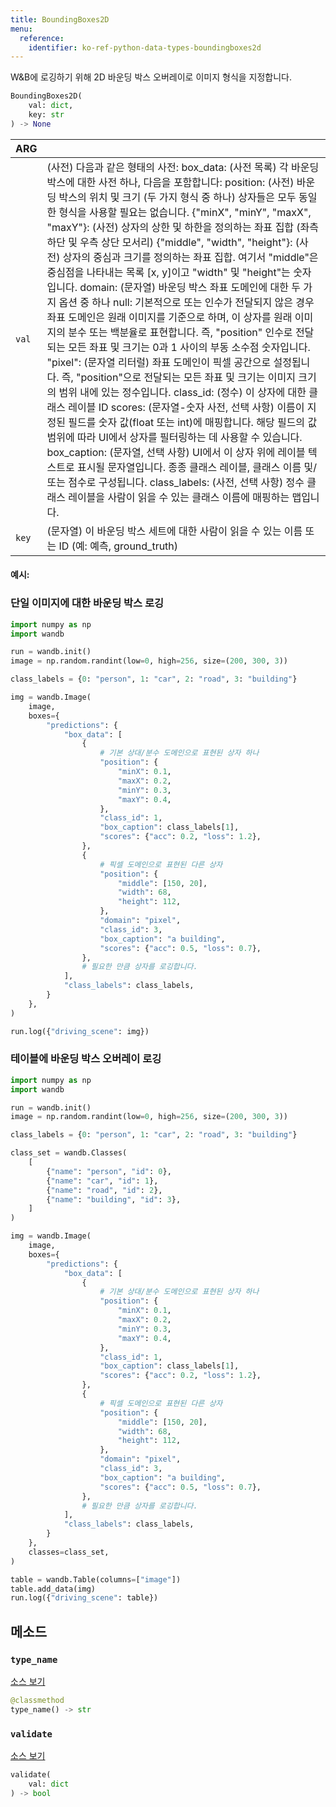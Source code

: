 ---
title: BoundingBoxes2D
menu:
  reference:
    identifier: ko-ref-python-data-types-boundingboxes2d
---

<Card title="View the source code" href="https://www.github.com/wandb/wandb/tree/637bddf198525810add5804059001b1b319d6ad1/wandb/sdk/data_types/helper_types/bounding_boxes_2d.py#L16-L313" icon="github"/>

W&B에 로깅하기 위해 2D 바운딩 박스 오버레이로 이미지 형식을 지정합니다.

```python
BoundingBoxes2D(
    val: dict,
    key: str
) -> None
```

| ARG |  |
| :--- | :--- |
|  `val` |  (사전) 다음과 같은 형태의 사전: box_data: (사전 목록) 각 바운딩 박스에 대한 사전 하나, 다음을 포함합니다: position: (사전) 바운딩 박스의 위치 및 크기 (두 가지 형식 중 하나) 상자들은 모두 동일한 형식을 사용할 필요는 없습니다. {"minX", "minY", "maxX", "maxY"}: (사전) 상자의 상한 및 하한을 정의하는 좌표 집합 (좌측 하단 및 우측 상단 모서리) {"middle", "width", "height"}: (사전) 상자의 중심과 크기를 정의하는 좌표 집합. 여기서 "middle"은 중심점을 나타내는 목록 [x, y]이고 "width" 및 "height"는 숫자입니다. domain: (문자열) 바운딩 박스 좌표 도메인에 대한 두 가지 옵션 중 하나 null: 기본적으로 또는 인수가 전달되지 않은 경우 좌표 도메인은 원래 이미지를 기준으로 하며, 이 상자를 원래 이미지의 분수 또는 백분율로 표현합니다. 즉, "position" 인수로 전달되는 모든 좌표 및 크기는 0과 1 사이의 부동 소수점 숫자입니다. "pixel": (문자열 리터럴) 좌표 도메인이 픽셀 공간으로 설정됩니다. 즉, "position"으로 전달되는 모든 좌표 및 크기는 이미지 크기의 범위 내에 있는 정수입니다. class_id: (정수) 이 상자에 대한 클래스 레이블 ID scores: (문자열-숫자 사전, 선택 사항) 이름이 지정된 필드를 숫자 값(float 또는 int)에 매핑합니다. 해당 필드의 값 범위에 따라 UI에서 상자를 필터링하는 데 사용할 수 있습니다. box_caption: (문자열, 선택 사항) UI에서 이 상자 위에 레이블 텍스트로 표시될 문자열입니다. 종종 클래스 레이블, 클래스 이름 및/또는 점수로 구성됩니다. class_labels: (사전, 선택 사항) 정수 클래스 레이블을 사람이 읽을 수 있는 클래스 이름에 매핑하는 맵입니다. |
|  `key` |  (문자열) 이 바운딩 박스 세트에 대한 사람이 읽을 수 있는 이름 또는 ID (예: 예측, ground_truth) |

#### 예시:

### 단일 이미지에 대한 바운딩 박스 로깅

```python
import numpy as np
import wandb

run = wandb.init()
image = np.random.randint(low=0, high=256, size=(200, 300, 3))

class_labels = {0: "person", 1: "car", 2: "road", 3: "building"}

img = wandb.Image(
    image,
    boxes={
        "predictions": {
            "box_data": [
                {
                    # 기본 상대/분수 도메인으로 표현된 상자 하나
                    "position": {
                        "minX": 0.1,
                        "maxX": 0.2,
                        "minY": 0.3,
                        "maxY": 0.4,
                    },
                    "class_id": 1,
                    "box_caption": class_labels[1],
                    "scores": {"acc": 0.2, "loss": 1.2},
                },
                {
                    # 픽셀 도메인으로 표현된 다른 상자
                    "position": {
                        "middle": [150, 20],
                        "width": 68,
                        "height": 112,
                    },
                    "domain": "pixel",
                    "class_id": 3,
                    "box_caption": "a building",
                    "scores": {"acc": 0.5, "loss": 0.7},
                },
                # 필요한 만큼 상자를 로깅합니다.
            ],
            "class_labels": class_labels,
        }
    },
)

run.log({"driving_scene": img})
```

### 테이블에 바운딩 박스 오버레이 로깅

```python
import numpy as np
import wandb

run = wandb.init()
image = np.random.randint(low=0, high=256, size=(200, 300, 3))

class_labels = {0: "person", 1: "car", 2: "road", 3: "building"}

class_set = wandb.Classes(
    [
        {"name": "person", "id": 0},
        {"name": "car", "id": 1},
        {"name": "road", "id": 2},
        {"name": "building", "id": 3},
    ]
)

img = wandb.Image(
    image,
    boxes={
        "predictions": {
            "box_data": [
                {
                    # 기본 상대/분수 도메인으로 표현된 상자 하나
                    "position": {
                        "minX": 0.1,
                        "maxX": 0.2,
                        "minY": 0.3,
                        "maxY": 0.4,
                    },
                    "class_id": 1,
                    "box_caption": class_labels[1],
                    "scores": {"acc": 0.2, "loss": 1.2},
                },
                {
                    # 픽셀 도메인으로 표현된 다른 상자
                    "position": {
                        "middle": [150, 20],
                        "width": 68,
                        "height": 112,
                    },
                    "domain": "pixel",
                    "class_id": 3,
                    "box_caption": "a building",
                    "scores": {"acc": 0.5, "loss": 0.7},
                },
                # 필요한 만큼 상자를 로깅합니다.
            ],
            "class_labels": class_labels,
        }
    },
    classes=class_set,
)

table = wandb.Table(columns=["image"])
table.add_data(img)
run.log({"driving_scene": table})
```

## 메소드

### `type_name`

[소스 보기](https://www.github.com/wandb/wandb/tree/637bddf198525810add5804059001b1b319d6ad1/wandb/sdk/data_types/helper_types/bounding_boxes_2d.py#L233-L235)

```python
@classmethod
type_name() -> str
```

### `validate`

[소스 보기](https://www.github.com/wandb/wandb/tree/637bddf198525810add5804059001b1b319d6ad1/wandb/sdk/data_types/helper_types/bounding_boxes_2d.py#L237-L294)

```python
validate(
    val: dict
) -> bool
```